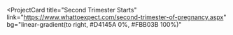 
<ProjectCard
  title="Second Trimester Starts"
  link="https://www.whattoexpect.com/second-trimester-of-pregnancy.aspx"
  bg="linear-gradient(to right, #D4145A 0%, #FBB03B 100%)"
>
  <DateForWeeks weeks="14" />
</ProjectCard>
<ProjectCard
  title="Third Trimester Starts"
  link="https://www.whattoexpect.com/third-trimester-of-pregnancy.aspx"
  bg="linear-gradient(to right, #662D8C 0%, #ED1E79 100%)"
>
  <DateForWeeks weeks="28" />
</ProjectCard>
<ProjectCard
  title="39 Weeks"
  link="https://www.whattoexpect.com/pregnancy/week-by-week/week-39.aspx"
  bg="linear-gradient(to right, #009245 0%, #FCEE21 100%)"
>
  <DateForWeeks weeks="39" />
</ProjectCard>
<ProjectCard
  title="40 weeks"
  link="https://www.whattoexpect.com/pregnancy/week-by-week/week-40.aspx"
  bg="linear-gradient(to right, #D585FF 0%, #00FFEE 100%)"
>
  <DateForWeeks weeks="40" />
</ProjectCard>